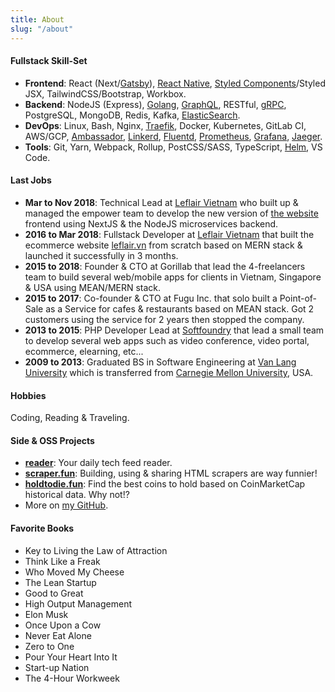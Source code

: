 ---
title: About
slug: "/about"
---

#### Fullstack Skill-Set

- **Frontend**: React (Next/<u>Gatsby</u>), <u>React Native</u>, <u>Styled Components</u>/Styled JSX, TailwindCSS/Bootstrap, Workbox.
- **Backend**: NodeJS (Express), <u>Golang</u>, <u>GraphQL</u>, RESTful, <u>gRPC</u>, PostgreSQL, MongoDB, Redis, Kafka, <u>ElasticSearch</u>.
- **DevOps**: Linux, Bash, Nginx, <u>Traefik</u>, Docker, Kubernetes, GitLab CI, AWS/GCP, <u>Ambassador</u>, <u>Linkerd</u>, <u>Fluentd</u>, <u>Prometheus</u>, <u>Grafana</u>, <u>Jaeger</u>.
- **Tools**: Git, Yarn, Webpack, Rollup, PostCSS/SASS, TypeScript, <u>Helm</u>, VS Code.

#### Last Jobs

- **Mar to Nov 2018**: Technical Lead at [Leflair Vietnam](https://leflair.vn) who built up & managed the empower team to develop the new version of [the website](https://leflair.vn) frontend using NextJS & the NodeJS microservices backend.
- **2016 to Mar 2018**: Fullstack Developer at [Leflair Vietnam](https://leflair.vn) that built the ecommerce website [leflair.vn](https://leflair.vn) from scratch based on MERN stack & launched it successfully in 3 months.
- **2015 to 2018**: Founder & CTO at Gorillab that lead the 4-freelancers team to build several web/mobile apps for clients in Vietnam, Singapore & USA using MEAN/MERN stack.
- **2015 to 2017**: Co-founder & CTO at Fugu Inc. that solo built a Point-of-Sale as a Service for cafes & restaurants based on MEAN stack. Got 2 customers using the service for 2 years then stopped the company.
- **2013 to 2015**: PHP Developer Lead at [Softfoundry](http://www.softfoundry.com) that lead a small team to develop several web apps such as video conference, video portal, ecommerce, elearning, etc...
- **2009 to 2013**: Graduated BS in Software Engineering at [Van Lang University](http://www.vanlanguni.edu.vn/) which is transferred from [Carnegie Mellon University](https://cmu.edu), USA.

#### Hobbies

Coding, Reading & Traveling.

#### Side & OSS Projects

- [**reader**](https://github.com/gorillab/reader): Your daily tech feed reader.
- [**scraper.fun**](https://github.com/phatpham9/scraper.fun): Building, using & sharing HTML scrapers are way funnier!
- [**holdtodie.fun**](https://github.com/phatpham9/holdtodie.fun): Find the best coins to hold based on CoinMarketCap historical data. Why not!?
- More on [my GitHub](https://github.com/phatpham9).

#### Favorite Books

- Key to Living the Law of Attraction
- Think Like a Freak
- Who Moved My Cheese
- The Lean Startup
- Good to Great
- High Output Management
- Elon Musk
- Once Upon a Cow
- Never Eat Alone
- Zero to One
- Pour Your Heart Into It
- Start-up Nation
- The 4-Hour Workweek
